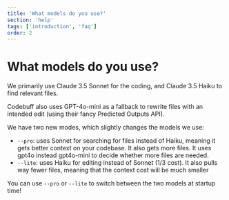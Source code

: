 ```yaml
---
title: 'What models do you use?'
section: 'help'
tags: ['introduction', 'faq']
order: 2
---
```


# What models do you use?

We primarily use Claude 3.5 Sonnet for the coding, and Claude 3.5 Haiku to find relevant files.

Codebuff also uses GPT-4o-mini as a fallback to rewrite files with an intended edit (using their fancy Predicted Outputs API).

We have two new modes, which slightly changes the models we use:

- `--pro`: uses Sonnet for searching for files instead of Haiku, meaning it gets better context on your codebase. It also gets more files. It uses gpt4o instead gpt4o-mini to decide whether more files are needed.
- `--lite`: uses Haiku for editing instead of Sonnet (1/3 cost). It also pulls way fewer files, meaning that the context cost will be much smaller

You can use `--pro` or `--lite` to switch between the two models at startup time!
